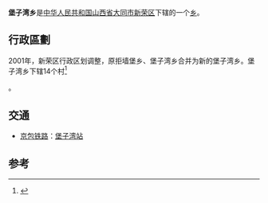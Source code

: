 {{中国乡级行政区|14/02/12/209/000}}
'''堡子湾乡'''是[[中华人民共和国|中华人民共和国]][[山西省|山西省]][[大同市|大同市]][[新荣区|新荣区]]下辖的一个[[乡|乡]]。

== 行政區劃 ==
2001年，新荣区行政区划调整，原拒墙堡乡、堡子湾乡合并为新的堡子湾乡。堡子湾乡下辖14个村<ref>{{PRC admin/ref sgc|14/02/12/209/000}}</ref>

{{PRC admin/children|14/02/12/209/000}}。

== 交通 ==
* {{rint|cn|rail}}[[京包铁路|京包铁路]]：[[堡子湾站|堡子湾站]]

== 参考 ==
{{reflist}}

{{PRC admin/navcat|14/02/12/209/000}}
